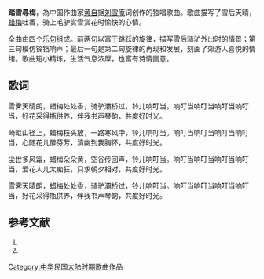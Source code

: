 {{Otheruses|踏雪尋梅}}

'''踏雪尋梅'''，為中国作曲家[[黄自|黄自]]据[[刘雪庵|刘雪庵]]词创作的独唱歌曲。歌曲描写了雪后天晴，[[蜡梅|蜡梅]]吐香，骑上毛驴赏雪赏花时愉快的心情。

全曲由四个[[乐句|乐句]]组成。前两句以富于跳跃的旋律，描写雪后骑驴外出时的情景；第三句模仿铃铛响声；最后一句是第二句旋律的再现和发展，刻画了郊游人喜悦的情绪。歌曲短小精炼，生活气息浓厚，也富有诗情画意。

==歌词==
雪霁天晴朗，蜡梅处处香，骑驴灞桥过，铃儿响叮当。响叮当响叮当响叮当响叮当，好花采得瓶供养，伴我书声琴韵，共度好时光。

崎岖山径上，蜡梅枝头放，一路寒风中，铃儿响叮当。响叮当响叮当响叮当响叮当，心随花儿醉芬芳，清幽到我胸怀，共度好时光。

尘世多风霜，蜡梅朵朵黄，空谷传回声，铃儿响叮当。响叮当响叮当响叮当响叮当，爱花人儿太痴狂，只求朝夕相对，共度好时光。

雪霁天晴朗，蜡梅处处香，骑驴灞桥过，铃儿响叮当。响叮当响叮当响叮当响叮当，好花采得瓶供养，伴我书声琴韵，共度好时光。

==参考文献==
#{{cite book|author=简其华|title=青少年音乐欣赏|publisher=教育科学出版社|date=1995}}
#{{Cite web|title=何所之: 孟浩然可曾「踏雪尋梅」？|url=https://nubesinfinitae.blogspot.com/search?q=踏雪尋梅|access-date=2022-05-30|work=白雲無盡 Nubes Infinitae|language=zh-TW}}
{{Song-stub}}
[[Category:中华民国大陆时期歌曲作品|Category:中华民国大陆时期歌曲作品]]